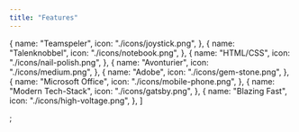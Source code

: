 ```yaml
---
title: "Features"
---
```


  {
    name: "Teamspeler",
    icon: "./icons/joystick.png",
  },
  {
    name: "Talenknobbel",
    icon: "./icons/notebook.png",
  },
  {
    name: "HTML/CSS",
    icon: "./icons/nail-polish.png",
  },
  {
    name: "Avonturier",
    icon: "./icons/medium.png",
  },
  {
    name: "Adobe",
    icon: "./icons/gem-stone.png",
  },
  {
    name: "Microsoft Office",
    icon: "./icons/mobile-phone.png",
  },
  {
    name: "Modern Tech-Stack",
    icon: "./icons/gatsby.png",
  },
  {
    name: "Blazing Fast",
    icon: "./icons/high-voltage.png",
  },
]

;
